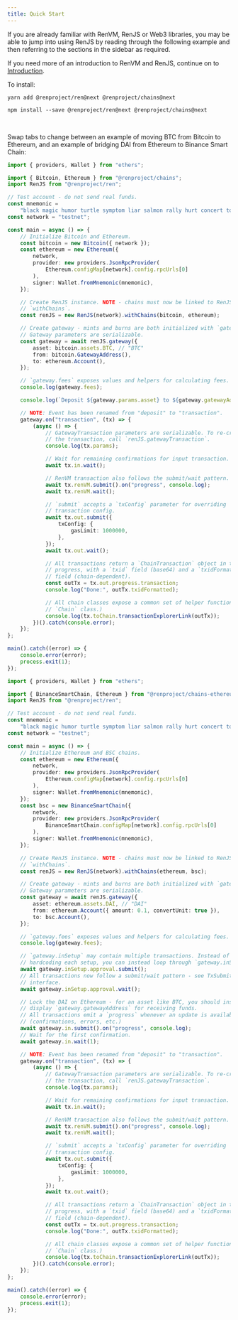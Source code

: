 ```yaml
---
title: Quick Start
---
```



<DocTag type={DocType.Reference} />

If you are already familiar with RenVM, RenJS or Web3 libraries, you may be able to jump into using RenJS by reading through the following example and then referring to the sections in the sidebar as required.

If you need more of an introduction to RenVM and RenJS, continue on to [Introduction](./introduction).

To install:

<Tabs>
  <TabItem value="yarn">

```shell
yarn add @renproject/ren@next @renproject/chains@next
```

  </TabItem>
  <TabItem value="npm">

```shell
npm install --save @renproject/ren@next @renproject/chains@next
```

  </TabItem>
</Tabs>

<br />

Swap tabs to change between an example of moving BTC from Bitcoin to Ethereum, and an example of bridging DAI from Ethereum to Binance Smart Chain:

<Tabs>
  <TabItem value="BTC to Ethereum">

```ts
import { providers, Wallet } from "ethers";

import { Bitcoin, Ethereum } from "@renproject/chains";
import RenJS from "@renproject/ren";

// Test account - do not send real funds.
const mnemonic =
    "black magic humor turtle symptom liar salmon rally hurt concert tower run";
const network = "testnet";

const main = async () => {
    // Initialize Bitcoin and Ethereum.
    const bitcoin = new Bitcoin({ network });
    const ethereum = new Ethereum({
        network,
        provider: new providers.JsonRpcProvider(
            Ethereum.configMap[network].config.rpcUrls[0]
        ),
        signer: Wallet.fromMnemonic(mnemonic),
    });

    // Create RenJS instance. NOTE - chains must now be linked to RenJS using
    // `withChains`.
    const renJS = new RenJS(network).withChains(bitcoin, ethereum);

    // Create gateway - mints and burns are both initialized with `gateway`.
    // Gateway parameters are serializable.
    const gateway = await renJS.gateway({
        asset: bitcoin.assets.BTC, // "BTC"
        from: bitcoin.GatewayAddress(),
        to: ethereum.Account(),
    });

    // `gateway.fees` exposes values and helpers for calculating fees.
    console.log(gateway.fees);

    console.log(`Deposit ${gateway.params.asset} to ${gateway.gatewayAddress}`);

    // NOTE: Event has been renamed from "deposit" to "transaction".
    gateway.on("transaction", (tx) => {
        (async () => {
            // GatewayTransaction parameters are serializable. To re-create
            // the transaction, call `renJS.gatewayTransaction`.
            console.log(tx.params);

            // Wait for remaining confirmations for input transaction.
            await tx.in.wait();

            // RenVM transaction also follows the submit/wait pattern.
            await tx.renVM.submit().on("progress", console.log);
            await tx.renVM.wait();

            // `submit` accepts a `txConfig` parameter for overriding
            // transaction config.
            await tx.out.submit({
                txConfig: {
                    gasLimit: 1000000,
                },
            });
            await tx.out.wait();

            // All transactions return a `ChainTransaction` object in the
            // progress, with a `txid` field (base64) and a `txidFormatted`
            // field (chain-dependent).
            const outTx = tx.out.progress.transaction;
            console.log("Done:", outTx.txidFormatted);

            // All chain classes expose a common set of helper functions (see
            // `Chain` class.)
            console.log(tx.toChain.transactionExplorerLink(outTx));
        })().catch(console.error);
    });
};

main().catch((error) => {
    console.error(error);
    process.exit(1);
});
```

  </TabItem>
  <TabItem value="DAI to Binance Smart Chain">

```ts
import { providers, Wallet } from "ethers";

import { BinanceSmartChain, Ethereum } from "@renproject/chains-ethereum";
import RenJS from "@renproject/ren";

// Test account - do not send real funds.
const mnemonic =
    "black magic humor turtle symptom liar salmon rally hurt concert tower run";
const network = "testnet";

const main = async () => {
    // Initialize Ethereum and BSC chains.
    const ethereum = new Ethereum({
        network,
        provider: new providers.JsonRpcProvider(
            Ethereum.configMap[network].config.rpcUrls[0]
        ),
        signer: Wallet.fromMnemonic(mnemonic),
    });
    const bsc = new BinanceSmartChain({
        network,
        provider: new providers.JsonRpcProvider(
            BinanceSmartChain.configMap[network].config.rpcUrls[0]
        ),
        signer: Wallet.fromMnemonic(mnemonic),
    });

    // Create RenJS instance. NOTE - chains must now be linked to RenJS using
    // `withChains`.
    const renJS = new RenJS(network).withChains(ethereum, bsc);

    // Create gateway - mints and burns are both initialized with `gateway`.
    // Gateway parameters are serializable.
    const gateway = await renJS.gateway({
        asset: ethereum.assets.DAI, // "DAI"
        from: ethereum.Account({ amount: 0.1, convertUnit: true }),
        to: bsc.Account(),
    });

    // `gateway.fees` exposes values and helpers for calculating fees.
    console.log(gateway.fees);

    // `gateway.inSetup` may contain multiple transactions. Instead of
    // hardcoding each setup, you can instead loop through `gateway.inSetup`.
    await gateway.inSetup.approval.submit();
    // All transactions now follow a submit/wait pattern - see TxSubmitter
    // interface.
    await gateway.inSetup.approval.wait();

    // Lock the DAI on Ethereum - for an asset like BTC, you should instead
    // display `gateway.gatewayAddress` for receiving funds.
    // All transactions emit a `progress` whenever an update is available
    // (confirmations, errors, etc.)
    await gateway.in.submit().on("progress", console.log);
    // Wait for the first confirmation.
    await gateway.in.wait(1);

    // NOTE: Event has been renamed from "deposit" to "transaction".
    gateway.on("transaction", (tx) => {
        (async () => {
            // GatewayTransaction parameters are serializable. To re-create
            // the transaction, call `renJS.gatewayTransaction`.
            console.log(tx.params);

            // Wait for remaining confirmations for input transaction.
            await tx.in.wait();

            // RenVM transaction also follows the submit/wait pattern.
            await tx.renVM.submit().on("progress", console.log);
            await tx.renVM.wait();

            // `submit` accepts a `txConfig` parameter for overriding
            // transaction config.
            await tx.out.submit({
                txConfig: {
                    gasLimit: 1000000,
                },
            });
            await tx.out.wait();

            // All transactions return a `ChainTransaction` object in the
            // progress, with a `txid` field (base64) and a `txidFormatted`
            // field (chain-dependent).
            const outTx = tx.out.progress.transaction;
            console.log("Done:", outTx.txidFormatted);

            // All chain classes expose a common set of helper functions (see
            // `Chain` class.)
            console.log(tx.toChain.transactionExplorerLink(outTx));
        })().catch(console.error);
    });
};

main().catch((error) => {
    console.error(error);
    process.exit(1);
});
```

  </TabItem>
</Tabs>
